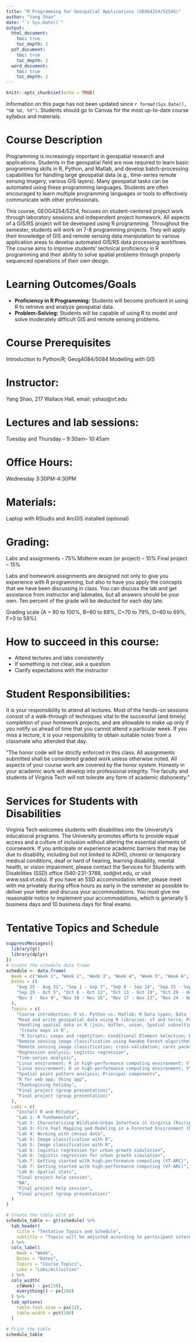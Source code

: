 ```yaml
---
title: "R Programming for Geospatial Applications (GEOG4254/5254G)"
author: "Yang Shao"
date: "`r Sys.Date()`"
output:
  html_document:
    toc: true
    toc_depth: 2
  pdf_document:
    toc: true
    toc_depth: 2
  word_document:
    toc: true
    toc_depth: 2
---
```

```r
knitr::opts_chunk$set(echo = TRUE)
```

Information on this page has not been updated since `r format(Sys.Date(), "%B %d, %Y")`. Students should go to Canvas for the most up-to-date course syllabus and materials.


# Course Description

Programming is increasingly important in geospatial research and applications. Students in the geospatial field are now required to learn basic programming skills in R, Python, and Matlab, and develop batch-processing capabilities for handling large geospatial data (e.g., time-series remote sensing imagery, various GIS layers). Many geospatial tasks can be automated using these programming languages. Students are often encouraged to learn multiple programming languages or tools to effectively communicate with other professionals.

This course, GEOG4254/5254, focuses on student-centered project work through laboratory sessions and independent project homework. All aspects of a GIS/RS project will be developed using R programming. Throughout the semester, students will work on 7-8 programming projects. They will apply their knowledge of GIS and remote sensing data manipulation to various application areas to develop automated GIS/RS data processing workflows. The course aims to improve students’ technical proficiency in R programming and their ability to solve spatial problems through properly sequenced operations of their own design.

# Learning Outcomes/Goals

- **Proficiency in R Programming:** Students will become proficient in using R to retrieve and analyze geospatial data.
- **Problem-Solving:** Students will be capable of using R to model and solve moderately difficult GIS and remote sensing problems.

# Course Prerequisites
Introduction to Python/R; Geog4084/5084 Modelling with GIS

# Instructor: 
Yang Shao, 217 Wallace Hall, email: yshao@vt.edu

# Lectures and lab sessions: 
Tuesday and Thursday – 9:30am– 10:45am

# Office Hours: 
Wednesday 3:30PM-4:30PM

# Materials: 
Laptop with RStudio and ArcGIS installed (optional) 

# Grading: 
Labs and assignments - 75%
Midterm exam (or project) – 10%
Final project – 15%

Labs and homework assignments are designed not only to give you experience with R programming, but also to have you apply the concepts that we have been discussing in class. You can discuss the lab and get assistance from instructor and labmates, but all answers should be your own.  Ten percent of the grade will be deducted for each day late. 

Grading scale (A = 90 to 100%, B=80 to 89%, C=70 to 79%, D=60 to 69%, F=0 to 59%). 

# How to succeed in this course:
- Attend lectures and labs consistently
- If something is not clear, ask a question
- Clarify expectations with the instructor

# Student Responsibilities: 
It is your responsibility to attend all lectures. Most of the hands-on sessions consist of a walk-through of techniques vital to the successful (and timely) completion of your homework projects, and are allowable to make up only if you notify us ahead of time that you cannot attend a particular week. If you miss a lecture, it is your responsibility to obtain suitable notes from a classmate who attended that day.

"The honor code will be strictly enforced in this class. All assignments submitted shall be considered graded work unless otherwise noted. All aspects of your course work are covered by the honor system. Honesty in your academic work will develop into professional integrity. The faculty and students of Virginia Tech will not tolerate any form of academic dishonesty."

# Services for Students with Disabilities 
Virginia Tech welcomes students with disabilities into the University’s educational programs. The University promotes efforts to provide equal access and a culture of inclusion without altering the essential elements of coursework. If you anticipate or experience academic barriers that may be due to disability, including but not limited to ADHD, chronic or temporary medical conditions, deaf or hard of hearing, learning disability, mental health, or vision impairment, please contact the Services for Students with Disabilities (SSD) office (540-231-3788, ssd@vt.edu, or visit www.ssd.vt.edu). If you have an SSD accommodation letter, please meet with me privately during office hours as early in the semester as possible to deliver your letter and discuss your accommodations. You must give me reasonable notice to implement your accommodations, which is generally 5 business days and 10 business days for final exams.

# Tentative Topics and Schedule

```r
suppressMessages({
  library(gt)
  library(dplyr)
})
# Create the schedule data frame
schedule <- data.frame(
  Week = c("Week 1", "Week 2", "Week 3", "Week 4", "Week 5", "Week 6", "Week 7", "Week 8", "Week 9", "Week 10", "Week 11", "Week 12", "Week 13", "Week 14", "Week 15", "Week 16"),
  Dates = c(
    "Aug 25 - Aug 31", "Sep 1 - Sep 7", "Sep 8 - Sep 14", "Sep 15 - Sep 21", "Sep 22 - Sep 28", 
    "Sep 29 - Oct 5", "Oct 6 - Oct 12", "Oct 13 - Oct 19", "Oct 20 - Oct 26", "Oct 27 - Nov 2", 
    "Nov 3 - Nov 9", "Nov 10 - Nov 16", "Nov 17 - Nov 23", "Nov 24 - Nov 30", "Dec 1 - Dec 7", "Dec 8 - Dec 14"
  ),
  Topics = c(
    "Course introduction; R vs. Python vs. Matlab; R Data types; Data frame; Simple plots in R",
    "Read and write geospatial data using R libraries: sf and terra; Projections (Re-project shapefile, re-project raster); Handling spatial data in R (select by attributes, select by location, summary statistics)",
    "Handling spatial data in R (join, buffer, union, Spatial subsetting, raster calculator, zonal statistics; DEM-derivatives)",
     "Create maps in R",
     "R Scripts; Loops and repetition; Conditional Element Selection; Build your R functions",
    "Remote sensing image classification using Random Forest algorithm",
    "Remote sensing image classification; cross-validation; caret package",
    "Regression analysis; Logistic regression",
    "Time-series analysis",
    "Linux environment; R in high-performance computing environment; VT-ARC",
    "Linux environment; R in high-performance computing environment; VT-ARC",
    "Spatial point pattern analysis; Principal components",
    "R for web app; Shiny app",
    "Thanksgiving holiday",
    "Final project (group presentation)",
    "Final project (group presentation)"
  ),
  Labs = c(
    "Install R and RStudio",
    "Lab 1: R fundamentals",
    "Lab 2: Characterizing Wildland–Urban Interface in Virginia (Rscript)",
    "Lab 3: Fire Fuel Mapping and Modeling in a Forested Environment (Rscript)",
    "Lab 4: Working with census data",
    "Lab 5: Image classification with R",
    "Lab 5: Image classification with R",
    "Lab 6: logistic regression for urban growth simulation",
    "Lab 6: logistic regression for urban growth simulation",
    "Lab 7: Getting started with high-performance computing (VT-ARC)",
    "Lab 7: Getting started with high-performance computing (VT-ARC)",
    "Lab 8: Spatial stats",
    "Final project help session",
    "NA",
    "Final project help session",
    "Final project (group presentation)"
  )
)

# Create the table with gt
schedule_table <- gt(schedule) %>%
  tab_header(
    title = "Tentative Topics and Schedule",
    subtitle = "Topics will be adjusted according to participant interest and may be constantly readjusted during the term, along with other activities."
  ) %>%
  cols_label(
    Week = "Week",
    Dates = "Dates",
    Topics = "Course Topics",
    Labs = "Labs/Activities"
  ) %>%
  cols_width(
    c(Week) ~ px(150),
    everything() ~ px(200)
  ) %>%
  tab_options(
    table.font.size = px(12),
    table.width = pct(100)
  )

# Print the table
schedule_table


```

